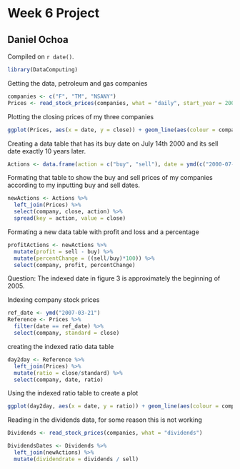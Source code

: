 # Week 6 Project

## Daniel Ochoa

<!-- leave this material as is -->
Compiled on `r date()`.

```r
library(DataComputing)
```
<!-- put your content after this line -->

Getting the data, petroleum and gas companies
```r
companies <- c("F", "TM", "NSANY")
Prices <- read_stock_prices(companies, what = "daily", start_year = 2000, end_year = 2015)
```

Plotting the closing prices of my three companies
```r
ggplot(Prices, aes(x = date, y = close)) + geom_line(aes(colour = company))
```

Creating a data table that has its buy date on July 14th 2000 and its sell date exactly 10 years later.
```r
Actions <- data.frame(action = c("buy", "sell"), date = ymd(c("2000-07-14", "2010-07-14")))
```

Formating that table to show the buy and sell prices of my companies according to my inputting buy and sell dates. 
```r
newActions <- Actions %>%
  left_join(Prices) %>%
  select(company, close, action) %>%
  spread(key = action, value = close)
```

Formating a new data table with profit and loss and a percentage
```r
profitActions <- newActions %>%
  mutate(profit = sell - buy) %>%
  mutate(percentChange = ((sell/buy)*100)) %>%
  select(company, profit, percentChange)
```

Question: The indexed date in figure 3 is approximately the beginning of 2005.

Indexing company stock prices 
```r
ref_date <- ymd("2007-03-21")
Reference <- Prices %>%
  filter(date == ref_date) %>%
  select(company, standard = close)
```

creating the indexed ratio data table
```r
day2day <- Reference %>%
  left_join(Prices) %>%
  mutate(ratio = close/standard) %>%
  select(company, date, ratio)
```

Using the indexed ratio table to create a plot
```r
ggplot(day2day, aes(x = date, y = ratio)) + geom_line(aes(colour = company))
```

Reading in the dividends data, for some reason this is not working
```r
Dividends <- read_stock_prices(companies, what = "dividends")
```

```r
DividendsDates <- Dividends %>%
  left_join(newActions) %>%
  mutate(dividendrate = dividends / sell)
```

